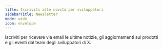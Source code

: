 ```yaml
---
title: Iscriviti alle novità per sviluppatori
sidebarTitle: Newsletter
mode: wide
icon: envelope
---
```



Iscriviti per ricevere via email le ultime notizie, gli aggiornamenti sui prodotti e gli eventi dal team degli sviluppatori di X.

<Form src="https://developer.x.com/en/embedded-xdev-news-subscription" />
